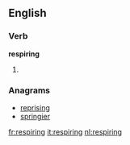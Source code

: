 ==English==

===Verb===
'''respiring'''

# {{present participle of|respire}}

===Anagrams===
* [[reprising#English|reprising]]
* [[springier#English|springier]]

[[fr:respiring]]
[[it:respiring]]
[[nl:respiring]]